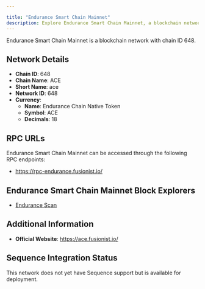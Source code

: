 ```yaml
---

title: "Endurance Smart Chain Mainnet"
description: Explore Endurance Smart Chain Mainnet, a blockchain network with chain ID 648. Learn about its native currency, Endurance Chain Native Token, and how to interact with the network.
---
```




Endurance Smart Chain Mainnet is a blockchain network with chain ID 648.

## Network Details

- **Chain ID**: 648
- **Chain Name**: ACE
- **Short Name**: ace
- **Network ID**: 648
- **Currency**: 
  - **Name**: Endurance Chain Native Token
  - **Symbol**: ACE
  - **Decimals**: 18

## RPC URLs

Endurance Smart Chain Mainnet can be accessed through the following RPC endpoints:

- https://rpc-endurance.fusionist.io/

## Endurance Smart Chain Mainnet Block Explorers

- [Endurance Scan](https://explorer.endurance.fusionist.io)

## Additional Information

- **Official Website**: https://ace.fusionist.io/

## Sequence Integration Status

This network does not yet have Sequence support but is available for deployment.
